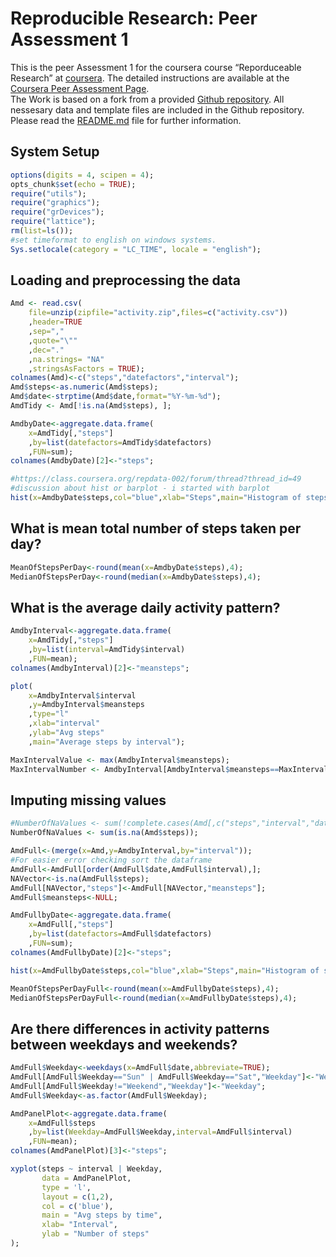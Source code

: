# Reproducible Research: Peer Assessment 1

This is the peer Assessment 1 for the coursera course "Reporduceable Research"
at [coursera](https://class.coursera.org/repdata-002). The detailed instructions are available
at the [Coursera Peer Assessment Page](https://class.coursera.org/repdata-002/human_grading/view/courses/972084/assessments/3/submissions).  
The Work is based on a fork from a provided [Github repository](http://github.com/rdpeng/RepData_PeerAssessment1). All nessesary data and template files are included in the Github repository.   
Please read the [README.md](README.md) file for further information.

## System Setup
```r
options(digits = 4, scipen = 4);
opts_chunk$set(echo = TRUE);
require("utils");
require("graphics");
require("grDevices");
require("lattice");
rm(list=ls());
#set timeformat to english on windows systems.
Sys.setlocale(category = "LC_TIME", locale = "english");
```

## Loading and preprocessing the data

```r
Amd <- read.csv(
    file=unzip(zipfile="activity.zip",files=c("activity.csv"))
    ,header=TRUE
    ,sep=","
    ,quote="\""
    ,dec="."
    ,na.strings= "NA"
    ,stringsAsFactors = TRUE);
colnames(Amd)<-c("steps","datefactors","interval");
Amd$steps<-as.numeric(Amd$steps);
Amd$date<-strptime(Amd$date,format="%Y-%m-%d");
AmdTidy <- Amd[!is.na(Amd$steps), ];
```


```r
AmdbyDate<-aggregate.data.frame(
    x=AmdTidy[,"steps"]
    ,by=list(datefactors=AmdTidy$datefactors)
    ,FUN=sum);
colnames(AmdbyDate)[2]<-"steps";

#https://class.coursera.org/repdata-002/forum/thread?thread_id=49
#discussion about hist or barplot - i started with barplot
hist(x=AmdbyDate$steps,col="blue",xlab="Steps",main="Histogram of steps");
```

## What is mean total number of steps taken per day?

```r
MeanOfStepsPerDay<-round(mean(x=AmdbyDate$steps),4);
MedianOfStepsPerDay<-round(median(x=AmdbyDate$steps),4);

```
## What is the average daily activity pattern?

```r
AmdbyInterval<-aggregate.data.frame(
    x=AmdTidy[,"steps"]
    ,by=list(interval=AmdTidy$interval)
    ,FUN=mean);
colnames(AmdbyInterval)[2]<-"meansteps";

plot(
    x=AmdbyInterval$interval
    ,y=AmdbyInterval$meansteps
    ,type="l"
    ,xlab="interval"
    ,ylab="Avg steps"
    ,main="Average steps by interval");

MaxIntervalValue <- max(AmdbyInterval$meansteps);
MaxIntervalNumber <- AmdbyInterval[AmdbyInterval$meansteps==MaxIntervalValue,"interval"];
```
## Imputing missing values

```r
#NumberOfNaValues <- sum(!complete.cases(Amd[,c("steps","interval","datefactors")]));
NumberOfNaValues <- sum(is.na(Amd$steps));

AmdFull<-(merge(x=Amd,y=AmdbyInterval,by="interval"));
#For easier error checking sort the dataframe
AmdFull<-AmdFull[order(AmdFull$date,AmdFull$interval),];
NAVector<-is.na(AmdFull$steps);
AmdFull[NAVector,"steps"]<-AmdFull[NAVector,"meansteps"];
AmdFull$meansteps<-NULL;

AmdFullbyDate<-aggregate.data.frame(
    x=AmdFull[,"steps"]
    ,by=list(datefactors=AmdFull$datefactors)
    ,FUN=sum);
colnames(AmdFullbyDate)[2]<-"steps";

hist(x=AmdFullbyDate$steps,col="blue",xlab="Steps",main="Histogram of steps");

MeanOfStepsPerDayFull<-round(mean(x=AmdFullbyDate$steps),4);
MedianOfStepsPerDayFull<-round(median(x=AmdFullbyDate$steps),4);

```
## Are there differences in activity patterns between weekdays and weekends?

```r

AmdFull$Weekday<-weekdays(x=AmdFull$date,abbreviate=TRUE);
AmdFull[AmdFull$Weekday=="Sun" | AmdFull$Weekday=="Sat","Weekday"]<-"Weekend";
AmdFull[AmdFull$Weekday!="Weekend","Weekday"]<-"Weekday";
AmdFull$Weekday<-as.factor(AmdFull$Weekday);

AmdPanelPlot<-aggregate.data.frame(
    x=AmdFull$steps
    ,by=list(Weekday=AmdFull$Weekday,interval=AmdFull$interval)
    ,FUN=mean);
colnames(AmdPanelPlot)[3]<-"steps";

xyplot(steps ~ interval | Weekday,
       data = AmdPanelPlot,
       type = 'l',
       layout = c(1,2), 
       col = c('blue'),
       main = "Avg steps by time", 
       xlab= "Interval", 
       ylab = "Number of steps"
);
```